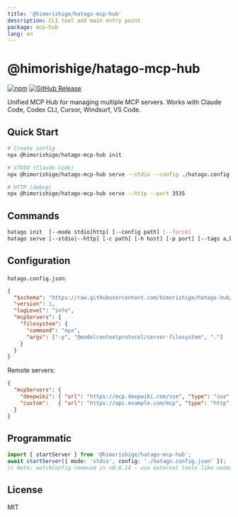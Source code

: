 ```yaml
---
title: '@himorishige/hatago-mcp-hub'
description: CLI tool and main entry point
package: mcp-hub
lang: en
---
```


# @himorishige/hatago-mcp-hub

[![npm](https://img.shields.io/npm/v/@himorishige/hatago-mcp-hub?logo=npm&color=cb0000)](https://www.npmjs.com/package/@himorishige/hatago-mcp-hub)
[![GitHub Release](https://img.shields.io/github/v/release/himorishige/hatago-hub?display_name=tag&sort=semver)](https://github.com/himorishige/hatago-hub/releases)

Unified MCP Hub for managing multiple MCP servers. Works with Claude Code, Codex CLI, Cursor, Windsurf, VS Code.

## Quick Start

```bash
# Create config
npx @himorishige/hatago-mcp-hub init

# STDIO (Claude Code)
npx @himorishige/hatago-mcp-hub serve --stdio --config ./hatago.config.json

# HTTP (debug)
npx @himorishige/hatago-mcp-hub serve --http --port 3535
```

## Commands

```bash
hatago init  [--mode stdio|http] [--config path] [--force]
hatago serve [--stdio|--http] [-c path] [-h host] [-p port] [--tags a,b] [--verbose|--quiet]
```

## Configuration

`hatago.config.json`:

```json
{
  "$schema": "https://raw.githubusercontent.com/himorishige/hatago-hub/main/schemas/config.schema.json",
  "version": 1,
  "logLevel": "info",
  "mcpServers": {
    "filesystem": {
      "command": "npx",
      "args": ["-y", "@modelcontextprotocol/server-filesystem", "."]
    }
  }
}
```

Remote servers:

```json
{
  "mcpServers": {
    "deepwiki": { "url": "https://mcp.deepwiki.com/sse", "type": "sse" },
    "custom":   { "url": "https://api.example.com/mcp", "type": "http", "headers": { "Authorization": "Bearer ${API_KEY}" } }
  }
}
```

## Programmatic

```ts
import { startServer } from '@himorishige/hatago-mcp-hub';
await startServer({ mode: 'stdio', config: './hatago.config.json' });
// Note: watchConfig removed in v0.0.14 - use external tools like nodemon for auto-reload
```

## License

MIT

